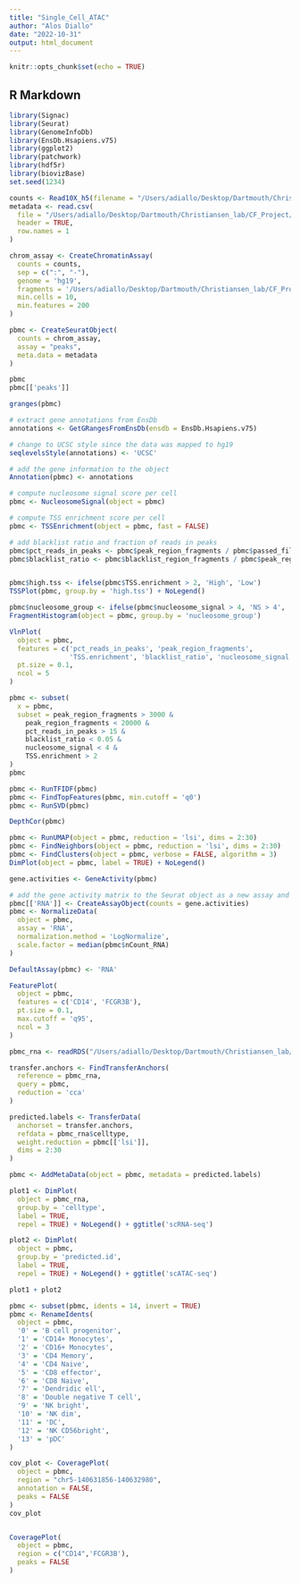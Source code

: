 ```yaml
---
title: "Single_Cell_ATAC"
author: "Alos Diallo"
date: "2022-10-31"
output: html_document
---
```


```r
knitr::opts_chunk$set(echo = TRUE)
```

## R Markdown


```r
library(Signac)
library(Seurat)
library(GenomeInfoDb)
library(EnsDb.Hsapiens.v75)
library(ggplot2)
library(patchwork)
library(hdf5r)
library(biovizBase)
set.seed(1234)
```



```r
counts <- Read10X_h5(filename = "/Users/adiallo/Desktop/Dartmouth/Christiansen_lab/CF_Project/scATAC/all/outs/filtered_peak_bc_matrix.h5")
metadata <- read.csv(
  file = "/Users/adiallo/Desktop/Dartmouth/Christiansen_lab/CF_Project/scATAC/all/outs/singlecell.csv",
  header = TRUE,
  row.names = 1
)

chrom_assay <- CreateChromatinAssay(
  counts = counts,
  sep = c(":", "-"),
  genome = 'hg19',
  fragments = '/Users/adiallo/Desktop/Dartmouth/Christiansen_lab/CF_Project/scATAC/all/outs/fragments.tsv.gz',
  min.cells = 10,
  min.features = 200
)

pbmc <- CreateSeuratObject(
  counts = chrom_assay,
  assay = "peaks",
  meta.data = metadata
)


```
```r
pbmc
pbmc[['peaks']]

granges(pbmc)
```
```r
# extract gene annotations from EnsDb
annotations <- GetGRangesFromEnsDb(ensdb = EnsDb.Hsapiens.v75)

# change to UCSC style since the data was mapped to hg19
seqlevelsStyle(annotations) <- 'UCSC'

# add the gene information to the object
Annotation(pbmc) <- annotations
```

```r
# compute nucleosome signal score per cell
pbmc <- NucleosomeSignal(object = pbmc)

# compute TSS enrichment score per cell
pbmc <- TSSEnrichment(object = pbmc, fast = FALSE)

# add blacklist ratio and fraction of reads in peaks
pbmc$pct_reads_in_peaks <- pbmc$peak_region_fragments / pbmc$passed_filters * 100
pbmc$blacklist_ratio <- pbmc$blacklist_region_fragments / pbmc$peak_region_fragments



```
```r
pbmc$high.tss <- ifelse(pbmc$TSS.enrichment > 2, 'High', 'Low')
TSSPlot(pbmc, group.by = 'high.tss') + NoLegend()

pbmc$nucleosome_group <- ifelse(pbmc$nucleosome_signal > 4, 'NS > 4', 'NS < 4')
FragmentHistogram(object = pbmc, group.by = 'nucleosome_group')
```
```r
VlnPlot(
  object = pbmc,
  features = c('pct_reads_in_peaks', 'peak_region_fragments',
               'TSS.enrichment', 'blacklist_ratio', 'nucleosome_signal'),
  pt.size = 0.1,
  ncol = 5
)
```
```r
pbmc <- subset(
  x = pbmc,
  subset = peak_region_fragments > 3000 &
    peak_region_fragments < 20000 &
    pct_reads_in_peaks > 15 &
    blacklist_ratio < 0.05 &
    nucleosome_signal < 4 &
    TSS.enrichment > 2
)
pbmc
```

```r
pbmc <- RunTFIDF(pbmc)
pbmc <- FindTopFeatures(pbmc, min.cutoff = 'q0')
pbmc <- RunSVD(pbmc)
```
```r
DepthCor(pbmc)
```

```r
pbmc <- RunUMAP(object = pbmc, reduction = 'lsi', dims = 2:30)
pbmc <- FindNeighbors(object = pbmc, reduction = 'lsi', dims = 2:30)
pbmc <- FindClusters(object = pbmc, verbose = FALSE, algorithm = 3)
DimPlot(object = pbmc, label = TRUE) + NoLegend()
```
```r
gene.activities <- GeneActivity(pbmc)
```
```r
# add the gene activity matrix to the Seurat object as a new assay and normalize it
pbmc[['RNA']] <- CreateAssayObject(counts = gene.activities)
pbmc <- NormalizeData(
  object = pbmc,
  assay = 'RNA',
  normalization.method = 'LogNormalize',
  scale.factor = median(pbmc$nCount_RNA)
)
```
```r
DefaultAssay(pbmc) <- 'RNA'

FeaturePlot(
  object = pbmc,
  features = c('CD14', 'FCGR3B'),
  pt.size = 0.1,
  max.cutoff = 'q95',
  ncol = 3
)
```
```r
pbmc_rna <- readRDS("/Users/adiallo/Desktop/Dartmouth/Christiansen_lab/CF_Project/scATAC/all/outs/pbmc_10k_v3.rds")

transfer.anchors <- FindTransferAnchors(
  reference = pbmc_rna,
  query = pbmc,
  reduction = 'cca'
)

predicted.labels <- TransferData(
  anchorset = transfer.anchors,
  refdata = pbmc_rna$celltype,
  weight.reduction = pbmc[['lsi']],
  dims = 2:30
)

pbmc <- AddMetaData(object = pbmc, metadata = predicted.labels)
```

```r
plot1 <- DimPlot(
  object = pbmc_rna,
  group.by = 'celltype',
  label = TRUE,
  repel = TRUE) + NoLegend() + ggtitle('scRNA-seq')

plot2 <- DimPlot(
  object = pbmc,
  group.by = 'predicted.id',
  label = TRUE,
  repel = TRUE) + NoLegend() + ggtitle('scATAC-seq')

plot1 + plot2
```
```r
pbmc <- subset(pbmc, idents = 14, invert = TRUE)
pbmc <- RenameIdents(
  object = pbmc,
  '0' = 'B cell progenitor',
  '1' = 'CD14+ Monocytes',
  '2' = 'CD16+ Monocytes',
  '3' = 'CD4 Memory',
  '4' = 'CD4 Naive',
  '5' = 'CD8 effector',
  '6' = 'CD8 Naive',
  '7' = 'Dendridic ell',
  '8' = 'Double negative T cell',
  '9' = 'NK bright',
  '10' = 'NK dim',
  '11' = 'DC',
  '12' = 'NK CD56bright',
  '13' = 'pDC'
)
```



```r

cov_plot <- CoveragePlot(
  object = pbmc,
  region = "chr5-140631856-140632980",
  annotation = FALSE,
  peaks = FALSE
)
cov_plot


CoveragePlot(
  object = pbmc,
  region = c("CD14",'FCGR3B'),
  peaks = FALSE
)

```

